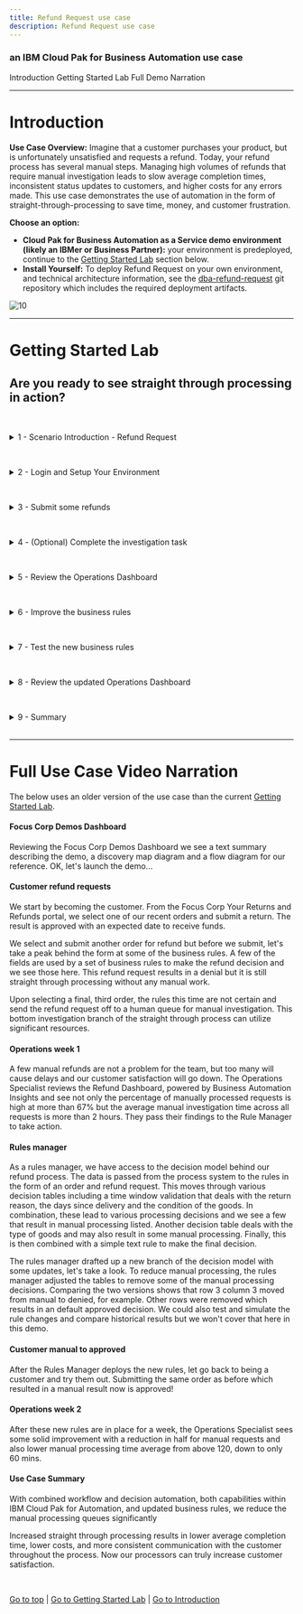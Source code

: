 ```yaml
---
title: Refund Request use case
description: Refund Request use case
---
```


### an IBM Cloud Pak for Business Automation use case

<AnchorLinks>
  <AnchorLink>Introduction</AnchorLink>
  <AnchorLink>Getting Started Lab</AnchorLink>
  <AnchorLink>Full Demo Narration</AnchorLink>
</AnchorLinks>

***

# Introduction

**Use Case Overview:** Imagine that a customer purchases your product, but is unfortunately unsatisfied and requests a refund. Today, your refund process has several manual steps. Managing high volumes of refunds that require manual investigation leads to slow average completion times, inconsistent status updates to customers, and higher costs for any errors made.
This use case demonstrates the use of automation in the form of straight-through-processing to save time, money, and customer frustration.

**Choose an option:**

  * **Cloud Pak for Business Automation as a Service demo environment (likely an IBMer or Business Partner):** your environment is predeployed, continue to the [Getting Started Lab](#getting-started-lab) section below.
  * **Install Yourself:** To deploy Refund Request on your own environment, and technical architecture information, see the <a href="https://github.com/ibm-cloud-architecture/dba-refund-request.git" target="_blank">dba-refund-request</a> git repository which includes the required deployment artifacts.

 ![10](./images/Slide2.png)

***

# Getting Started Lab

## Are you ready to see straight through processing in action?

<a name="lab-section-1"></a>
<br/>
<details>
<summary>1 - Scenario Introduction - Refund Request</summary>

<Row>
<Column colLg={5} colMd={5}>

**Demo Video**

<ArticleCard
    color="dark"
    title="Demo Video - Refund Request Automation"
    subTitle="In this demo, you will learn how to handle spikes in demand with straight-through processing through business automation.  Note, this video uses an older version of the use case than the current Getting Started Lab."
    href="https://ibm.biz/cp4ba-refund-request-video"
    actionIcon="arrowRight"
    color="dark"
    >

![](./images/refundRequestThumbnail.png)

</ArticleCard>
</Column>
<Column colLg={7} colMd={7}>

**Demo Outline**

[Full Demo Narration](#full-demo-narration)

1. Use Case Overview
2. [Customer] Submit some refunds
3. [Refund Investigator] Complete the investigation task
4. [Business Analyst] Review the week 1 Operations Dashboard
5. [Rule Manager] Improve the business rules
6. [Customer] Test the new business rules
7. [Business Analyst] Review the week 2 Operations Dashboard
8. Use case review and value of straight-through processing

<br/>

</Column>
</Row>
<Row>
<Column colLg={4} colMd={4}>

**Discovery Map**

![1](./images/refundRequest-discoveryMap.png)
<br/>

</Column>
<Column colLg={7} colMd={7}>

**Process Diagram**

![2](./images/refundRequest-diagram.png)
<br/>

</Column>
</Row>

[Go to top](#lab-section-1) | [Go to Getting Started Lab](#getting-started-lab)

</details>

<a name="lab-section-2"></a>
<br/>
<details>
<summary>2 - Login and Setup Your Environment</summary>

<br/>

<a name="lab-section-2a"></a>
<br/>
<details>
<summary style="margin-left: 40px">Option 2A - Using a Cloud Pak for Business Automation as a Service environment (likely an IBMer or Business Partner)?</summary>

<br/>

<p style="margin-left: 40px">

IBM maintains multiple SaaS tenants that can be reserved and accessed by both IBMers and Business Partners.

<br/>

Please login to IBM Technology Zone and navigate to <a href="https://techzone.ibm.com/collection/5fdfcf8b99cf35001ee4954d" target="_blank">here</a> to reserve an environment.

<br/>
1\. Once you have access to an environment, please continue here:
&nbsp; &nbsp; &nbsp; • &nbsp; Enablement Users, your environment setup should already be completed, please continue.
&nbsp; &nbsp; &nbsp; • &nbsp; Demo Users, once your account administrator completes the below setup and provides you access, please continue.
&nbsp; &nbsp; &nbsp; • &nbsp; Administrator Users, please reference the <a href="https://techzone.ibm.com/collection/business-automation-saas#tab-2" target="_blank">Administration Guide</a> (IBM only) for any additional setup information including onboarding users.
&nbsp; &nbsp; &nbsp; &nbsp; &nbsp; &nbsp; Note: navigate to the **Demo tenants** tab after login.

<br/>

2\. Login to your Cloud Pak for Business Automation as a Service demo environment <a href="http://automationcloud.ibm.com" target="_blank">here</a> to access your portal.

3\. Open the menu in the upper left.

4\. Select **Production** and then **Run**.

5\. Click the **Business Automation Apps** tile to launch the Business Automation Navigator desktop

<br/>

 ![13](./images/Slide3.png)

<br/>

6\. Wait for the desktop to load in a new browser window/tab (it can take some time)

<br/>

7\. Start by reviewing the available demos, they all represent a business automation use case so you can easily get started.

<br/>

 ![13](./images/Slide4.png)

<br/>

8\. When ready, click the **Refund Request** tile to launch the use case.

<br/>

You have the following options to navigate the Refund Request use case:
  * **Option 1: Technical deep dive**: the default interface is configured for experienced users who explore using the launchpad that provides easy access to the product interfaces for each part of the use case. If you chose **Technical deep dive**, continue to [the next section](#lab-section-3).

<br/>

  * **Option 2: Guided or Live Walkthrough**: you may wish to have the application provide you with a single page view of the use case across multiple steps so you do not have to go to multiple interfaces.
    * There is both a **Guided** approach with instructions, step completion check boxes, and a summary of what you learned in each step, or a **Live Walkthrough** approach that includes the same single page app without instructions which is great for showing someone else the use case.
    * To activate these options, scroll to the bottom of the app and locate the Control Panel section (if hidden, click just above the grey footer to show it), expand the Control Panel and select your choice.
    * If you choose this option, _**please STOP reading this page here and continue in the application**_.

  <br/>

   ![13](./images/Slide5.png)

  <br/>

<br/>

[Go to top](#lab-section-2a) | [Go to Getting Started Lab](#getting-started-lab)

</p>

</details>

<br/>

<a name="lab-section-2b"></a>
<br/>
<details>
<summary style="margin-left: 40px">Option 2B - Are You Using Your Own Environment (not an on Cloud trial/demo)?</summary>

<br/>

<p style="margin-left: 40px">

1\. Standard Users, once your account administrator completes the below setup and provides you access, please continue.

2\. Administrator Users, expand the following section to access additional information to setup access for yourself and others in your environment:

</p>

<br/>

<details>
<summary style="margin-left: 80px">Additional Administrator Setup For Your Own Environment</summary>

<p style="margin-left: 80px">

<br/>

See the <a href="https://github.com/ibm-cloud-architecture/dba-refund-request.git" target="_blank">dba-refund-request</a> git repository to deploy on your own platform.

</p>

<br/>

</details>

> Standard Users, continue here...

<p style="margin-left: 40px">

3\. Ask your administrator for the URL to the desktop in Business Automation Navigator and your login credentials

4\. Wait for the desktop to load in a new browser window/tab (it can take some time) and log in

<br/>

 ![13](./images/Slide4.png)

<br/>

5\. Start by reviewing the available demos, they all represent a business automation use case so you can easily get started.

6\. When ready, click the **Refund Request** tile to launch the demo and continue to [the next section](#lab-section-3).

</p>

<br/>

<p style="margin-left: 40px">

[Go to top (Option 2b)](#lab-section-2b) | [Go to Getting Started Lab](#getting-started-lab)

</p>

</details>

<br/>

[Go to top](#lab-section-2) | [Go to Getting Started Lab](#getting-started-lab)

</details>

<a name="lab-section-3"></a>
<br/>
<details>
<summary>3 - Submit some refunds</summary>

#### Be your customer!

<br/>

You are now a customer that just purchased a product, but unfortunately you are unsatisfied and request a refund.  What do you experience?
As a customer, you want quick answers to your refund requests, especially when there are no special circumstances that should cause a delay.  Straight through processing would be ideal for you.

> Note: you should only continue with these steps if you choose the **Technical deep dive** option listed above in section 2!

1\. Check the tabs to learn more about the demo

&nbsp; &nbsp;&nbsp; &nbsp; a\. **Storyboard Outline**

&nbsp; &nbsp;&nbsp; &nbsp; b\. **Demo Discovery Map**

&nbsp; &nbsp;&nbsp; &nbsp; c\. **Demo Diagram**

 ![13](./images/Slide6.png)

<br/>

2\. Navigate to the **Run the demo!** tab and then click on the picture of the **Customer**

<br/>

 ![13](./images/Slide7.png)

<br/>

3\. Use the drop down to select the order ending in **AP**.

> NOTE: there are three orders setup to provide the following results
> * AP = approved
> * DE = denied
> * MA = manually investigated

 ![13](./images/Slide8.png)

<br/>

4\. Click **Submit** to see the results

<br/>

 ![13](./images/Slide9.png)

<br/>

5\. Choose to submit another refund request

6\. Select the order ending in **DE**

7\. At the bottom, expand the **Demo Control Panel**

8\. Turn on the decision labels to see which data is used to make the decision

<br/>

 ![13](./images/Slide10.png)

<br/>

9\. Review the data used to make the decisions

<br/>

 ![13](./images/Slide11.png)

<br/>

10\. Submit the refund if desired

11\. Choose to submit another refund request

12\. Select the order ending in **MA**

13\. Submit the refund and see that a manual investigation is required

<br/>

 ![13](./images/Slide12.png)

<br/>

[Go to top](#lab-section-3) | [Go to Getting Started Lab](#getting-started-lab)

</details>

<a name="lab-section-4"></a>
<br/>
<details>
<summary>4 - (Optional) Complete the investigation task</summary>

<br/>
You are now a Focus Corp employee, first an Refund Investigator and later a Business Analyst and Rule Manager.

<br/>
<br/>

Refund Investigators are busy people as they not only process refunds that cannot be automatically approved or denied, but they also look into trends and perform data analysis across the Focus Corp organization.  When they need to take time out from their high priority work to perform a refund request, they are not too happy.  Luckily, Cloud Pak for Business Automation provides them all the information they need in one place and streamlines the investigation process.

<br/>

1\. Click **Return to launchpad**

2\. Click the picture of the **Refund Investigator**

3\. Depending on your platform you may see one or more of the new Workplace interface or Navigator's Work Dashboard or Process Portal

> Note the data is passed from the application to the process which then retrieved additional information and routed the work to the appropriate Refund Investigator

### Workplace

<br/>

 ![13](./images/Slide13.png)

### Navigator's Work Dashboard

<br/>

 ![13](./images/Slide14.png)

### Process Portal

<br/>

 ![13](./images/Slide15.png)

<br/>

4\. Review the list of tasks and click on the most recent Investigation task to claim it

5\. Complete the task by approving or denying the refund

### Workplace (others are similar)

<br/>

 ![13](./images/Slide16.png)

<br/>

[Go to top](#lab-section-4) | [Go to Getting Started Lab](#getting-started-lab)

</details>

<a name="lab-section-5"></a>
<br/>
<details>
<summary>5 - Review the Operations Dashboard</summary>

<br/>
You are now a different Focus Corp employee, a Business Analyst.  How can you help to improve straight through processing?
<br/>
Business Analysts are able to easily monitor business automation performance and identify problems before they become large.

<br/>
<br/>

1\. Navigate back to the Refund Request application browser window/tab

2\. Click the picture of the **Business Analyst**

3\. Click to open the **Refund Request (RR) - Week 1** dashboard

<br/>

 ![13](./images/Slide17.png)

<br/>

4\. Review the week 1 dashboard metrics and note the following:

&nbsp; &nbsp;&nbsp; &nbsp; a\. A large number of manual requests in the pie chart

&nbsp; &nbsp;&nbsp; &nbsp; b\. The high time for average manual investigation processing (~120 minutes)

<br/>

 ![13](./images/Slide18.png)

<br/>

[Go to top](#lab-section-5) | [Go to Getting Started Lab](#getting-started-lab)

</details>

<a name="lab-section-6"></a>
<br/>
<details>
<summary>6 - Improve the business rules</summary>

<br/>

Now, take on the role of a Focus Corp Rule Manager who can adjust rules, validate and simulate the decision service and deploy quickly and easily.

<br/>

1\. Navigate back to the Refund Request application browser window/tab

2\. Click the picture of the **Rule Manager**

3\. Click **Refund Processing** followed by **main** to open the decision model

<br/>

 ![13](./images/Slide19.png)

<br/>

4\. Review the decision model, green ovals are input data and blue boxes are decisions, each with their own business logic leading to the **Final Refund Decision**

5\. Click the blue **Validate Time Window** decision node

6\. On the left pane, scroll to the bottom and click to open the **Validate Time Window** logic

<br/>

 ![13](./images/Slide20.png)

<br/>

7\. Review the decision table and note multiple rows that lead to manual review.

<br/>

 ![13](./images/Slide21.png)

> The Rule Manager already created a new branch to try some rule adjustments.

8\. At the upper left, click the down arrow next to **main** and select **Reduce Manual Processing**

<br/>

 ![13](./images/Slide22.png)

<br/>

9\. Open the same **Validate Time Window** decision node and table

10\. Review the decision table and note there are less manual review rows.

> NOTE: In the full lifecycle, a Rule Manager runs test suites and simulations before deploying the rules.  If you wish and feel comfortable, you can explore this on your own.

 ![13](./images/Slide23.png)

<br/>

[Go to top](#lab-section-6) | [Go to Getting Started Lab](#getting-started-lab)

</details>

<a name="lab-section-7"></a>
<br/>
<details>
<summary>7 - Test the new business rules</summary>

<br/>

Time to test the new business rules in the customer's interface and see if the results change based on the new business rules.

<br/>

1\. Navigate back to the Refund Request application browser window/tab

2\. Click the picture of the **Customer**

3\. Scroll to the bottom and expand the **Demo Control Panel**

4\. Turn on the improved straight through processing scenario

<br/>

 ![13](./images/Slide24.png)

<br/>

5\. Select the recent order ending with **MA** and submit

## The "MA" order was previously categorized as a manually processed refund request, now it is APPROVED!  The will improve straight-through processing and get answers to customers faster!

<br/>

 ![13](./images/Slide25.png)

<br/>

<br/>

[Go to top](#lab-section-7) | [Go to Getting Started Lab](#getting-started-lab)

</details>

<a name="lab-section-8"></a>
<br/>
<details>
<summary>8 - Review the updated Operations Dashboard</summary>

<br/>

1\. Navigate back to the Refund Request application browser window/tab

2\. Click the picture of the **Business Analyst**

3\. Click to open the **Refund Request (RR) - Week 2** dashboard

4\. Review the dashboard metrics and note the following

&nbsp; &nbsp;&nbsp; &nbsp; a\. a smaller number of manual requests in the pie chart

&nbsp; &nbsp;&nbsp; &nbsp; b\. a lower time for average manual investigation processing (~60 minutes)

<br/>

 ![13](./images/Slide26.png)

## The improved straight-through processing is making an impact on Focus Corp's results!

<br/>

[Go to top](#lab-section-8) | [Go to Getting Started Lab](#getting-started-lab)

</details>

<a name="lab-section-9"></a>
<br/>
<details>
<summary>9 - Summary</summary>

<br/>

With combined workflow and decision automation, both capabilities within IBM Cloud Pak for Business Automation, and updated business rules, we reduce the manual processing queues significantly.

<br/>

Increased straight through processing results in lower average completion time, lower costs, and more consistent communication with the customer throughout the process.  Now our processes can truly increase customer satisfaction.

<br/>

[Go to top](#lab-section-9) | [Go to Getting Started Lab](#getting-started-lab)

</details>

<br/>

***

# Full Use Case Video Narration

The below uses an older version of the use case than the current [Getting Started Lab](#getting-started-lab).

#### Focus Corp Demos Dashboard

Reviewing the Focus Corp Demos Dashboard we see a text summary describing the demo, a discovery map diagram and a flow diagram for our reference.  OK, let's launch the demo...

#### Customer refund requests

We start by becoming the customer.  From the Focus Corp Your Returns and Refunds portal, we select one of our recent orders and submit a return.  The result is approved with an expected date to receive funds.

We select and submit another order for refund but before we submit, let's take a peak behind the form at some of the business rules.  A few of the fields are used by a set of business rules to make the refund decision and we see those here.  This refund request results in a denial but it is still straight through processing without any manual work.

Upon selecting a final, third order, the rules this time are not certain and send the refund request off to a human queue for manual investigation.  This bottom investigation branch of the straight through process can utilize significant resources.

#### Operations week 1

A few manual refunds are not a problem for the team, but too many will cause delays and our customer satisfaction will go down.  The Operations Specialist reviews the Refund Dashboard, powered by Business Automation Insights and see not only the percentage of manually processed requests is high at more than 67% but the average manual investigation time across all requests is more than 2 hours.  They pass their findings to the Rule Manager to take action.

#### Rules manager

As a rules manager, we have access to the decision model behind our refund process. The data is passed from the process system to the rules in the form of an order and refund request.  This moves through various decision tables including a time window validation that deals with the return reason, the days since delivery and the condition of the goods.  In combination, these lead to various processing decisions and we see a few that result in manual processing listed.  Another decision table deals with the type of goods and may also result in some manual processing.  Finally, this is then combined with a simple text rule to make the final decision.

The rules manager drafted up a new branch of the decision model with some updates, let's take a look.  To reduce manual processing, the rules manager adjusted the tables to remove some of the manual processing decisions.  Comparing the two versions shows that row 3 column 3 moved from manual to denied, for example.  Other rows were removed which results in an default approved decision.  We could also test and simulate the rule changes and compare historical results but we won't cover that here in this demo.

#### Customer manual to approved

After the Rules Manager deploys the new rules, let go back to being a customer and try them out.  Submitting the same order as before which resulted in a manual result now is approved!

#### Operations week 2

After these new rules are in place for a week, the Operations Specialist sees some solid improvement with a reduction in half for manual requests and also lower manual processing time average from above 120, down to only 60 mins.

#### Use Case Summary

With combined workflow and decision automation, both capabilities within IBM Cloud Pak for Automation, and updated business rules, we reduce the manual processing queues significantly

Increased straight through processing results in lower average completion time, lower costs, and more consistent communication with the customer throughout the process.  Now our processors can truly increase customer satisfaction.

<br/>

[Go to top](#full-demo-narration) | [Go to Getting Started Lab](#getting-started-lab) | [Go to Introduction](#introduction)
